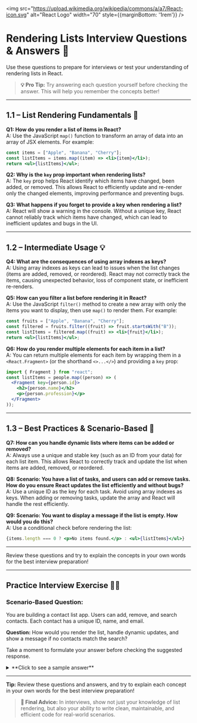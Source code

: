 
<img src="https://upload.wikimedia.org/wikipedia/commons/a/a7/React-icon.svg" alt="React Logo" width="70" style={{marginBottom: '1rem'}} />

# Rendering Lists Interview Questions & Answers 🎯

Use these questions to prepare for interviews or test your understanding of rendering lists in React.

> **💡 Pro Tip:** Try answering each question yourself before checking the answer. This will help you remember the concepts better!

---

## 1.1 – List Rendering Fundamentals 🌱

<div style={{ background: 'rgba(0, 100, 200, 0.10)', padding: '15px', borderRadius: '5px', marginBottom: '20px', border: '1px solid rgba(0, 100, 200, 0.15)', color: 'inherit' }}>

**Q1: How do you render a list of items in React?**  
A: Use the JavaScript `map()` function to transform an array of data into an array of JSX elements. For example:
```jsx
const items = ["Apple", "Banana", "Cherry"];
const listItems = items.map((item) => <li>{item}</li>);
return <ul>{listItems}</ul>;
```

**Q2: Why is the `key` prop important when rendering lists?**  
A: The `key` prop helps React identify which items have changed, been added, or removed. This allows React to efficiently update and re-render only the changed elements, improving performance and preventing bugs.

**Q3: What happens if you forget to provide a key when rendering a list?**  
A: React will show a warning in the console. Without a unique key, React cannot reliably track which items have changed, which can lead to inefficient updates and bugs in the UI.

</div>

---

## 1.2 – Intermediate Usage 💡

<div style={{ background: 'rgba(230, 150, 70, 0.10)', padding: '15px', borderRadius: '5px', marginBottom: '20px', border: '1px solid rgba(230, 150, 70, 0.15)', color: 'inherit' }}>

**Q4: What are the consequences of using array indexes as keys?**  
A: Using array indexes as keys can lead to issues when the list changes (items are added, removed, or reordered). React may not correctly track the items, causing unexpected behavior, loss of component state, or inefficient re-renders.

**Q5: How can you filter a list before rendering it in React?**  
A: Use the JavaScript `filter()` method to create a new array with only the items you want to display, then use `map()` to render them. For example:
```jsx
const fruits = ["Apple", "Banana", "Cherry"];
const filtered = fruits.filter((fruit) => fruit.startsWith("B"));
const listItems = filtered.map((fruit) => <li>{fruit}</li>);
return <ul>{listItems}</ul>;
```

**Q6: How do you render multiple elements for each item in a list?**  
A: You can return multiple elements for each item by wrapping them in a `<React.Fragment>` (or the shorthand `<>...</>`) and providing a `key` prop:
```jsx
import { Fragment } from "react";
const listItems = people.map((person) => (
  <Fragment key={person.id}>
    <h2>{person.name}</h2>
    <p>{person.profession}</p>
  </Fragment>
));
```

</div>

---

## 1.3 – Best Practices & Scenario-Based 🧠

<div style={{ background: 'rgba(220, 50, 50, 0.10)', padding: '15px', borderRadius: '5px', marginBottom: '20px', border: '1px solid rgba(220, 50, 50, 0.15)', color: 'inherit' }}>

**Q7: How can you handle dynamic lists where items can be added or removed?**  
A: Always use a unique and stable key (such as an ID from your data) for each list item. This allows React to correctly track and update the list when items are added, removed, or reordered.

**Q8: Scenario: You have a list of tasks, and users can add or remove tasks. How do you ensure React updates the list efficiently and without bugs?**  
A: Use a unique ID as the key for each task. Avoid using array indexes as keys. When adding or removing tasks, update the array and React will handle the rest efficiently.

**Q9: Scenario: You want to display a message if the list is empty. How would you do this?**  
A: Use a conditional check before rendering the list:
```jsx
{items.length === 0 ? <p>No items found.</p> : <ul>{listItems}</ul>}
```

</div>

---

<Callout type="info">Review these questions and try to explain the concepts in your own words for the best interview preparation!</Callout>

---

## Practice Interview Exercise 🏋️‍♂️

<div style={{ background: 'rgba(20, 120, 220, 0.10)', padding: '20px', borderRadius: '5px', marginBottom: '20px', border: '1px solid rgba(20, 120, 220, 0.15)', color: 'inherit' }}>

### Scenario-Based Question:

You are building a contact list app. Users can add, remove, and search contacts. Each contact has a unique ID, name, and email.

**Question:** How would you render the list, handle dynamic updates, and show a message if no contacts match the search?

Take a moment to formulate your answer before checking the suggested response.

<details>
<summary>**Click to see a sample answer**</summary>

**Sample Approach:**

```jsx
const filteredContacts = contacts.filter(/* your search logic */);
if (filteredContacts.length === 0) {
  return <p>No contacts found.</p>;
}
return (
  <ul>
    {filteredContacts.map(contact => (
      <li key={contact.id}>{contact.name} ({contact.email})</li>
    ))}
  </ul>
);
```

- Use a unique key for each contact.
- Filter the list before rendering.
- Show a message if the filtered list is empty.

</details>
</div>

---

**Tip:** Review these questions and answers, and try to explain each concept in your own words for the best interview preparation!

> **🚀 Final Advice:** In interviews, show not just your knowledge of list rendering, but also your ability to write clean, maintainable, and efficient code for real-world scenarios.
